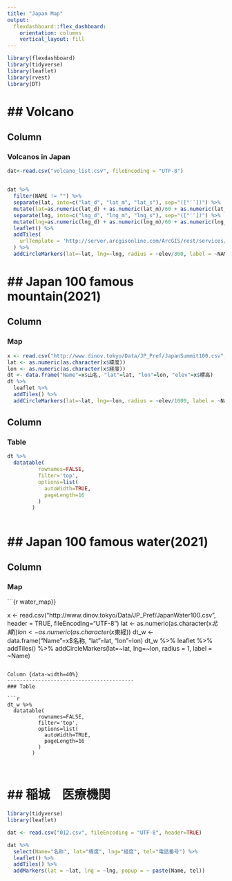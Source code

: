 ```yaml
---
title: "Japan Map"
output: 
  flexdashboard::flex_dashboard:
    orientation: columns
    vertical_layout: fill
---
```


```r
library(flexdashboard)
library(tidyverse)
library(leaflet)
library(rvest)
library(DT)
```

## Volcano
======================================================

Column 
-----------------------------------------------------------------------

### Volcanos in Japan

```r

dat<-read.csv("volcano_list.csv", fileEncoding = "UTF-8")


dat %>% 
  filter(NAME != "") %>% 
  separate(lat, into=c("lat_d", "lat_m", "lat_s"), sep="([°′″])") %>% 
  mutate(lat=as.numeric(lat_d) + as.numeric(lat_m)/60 + as.numeric(lat_s)/3600) %>% 
  separate(lng, into=c("lng_d", "lng_m", "lng_s"), sep="([°′″])") %>% 
  mutate(lng=as.numeric(lng_d) + as.numeric(lng_m)/60 + as.numeric(lng_s)/3600) %>% 
  leaflet() %>% 
  addTiles(
    urlTemplate = 'http://server.arcgisonline.com/ArcGIS/rest/services/World_Imagery/MapServer/tile/{z}/{y}/{x}'
  ) %>% 
  addCircleMarkers(lat=~lat, lng=~lng, radius = ~elev/300, label = ~NAME, color="red") 


```

## Japan 100 famous mountain(2021)
===============================================

Column {data-width=60%}
--------------------------------------

### Map

```r

x <- read.csv("http://www.dinov.tokyo/Data/JP_Pref/JapanSummit100.csv", header = TRUE, fileEncoding="UTF-8")
lat <- as.numeric(as.character(x$緯度))
lon <- as.numeric(as.character(x$経度))
dt <- data.frame("Name"=x$山名, "lat"=lat, "lon"=lon, "elev"=x$標高)
dt %>% 
  leaflet %>% 
  addTiles() %>% 
  addCircleMarkers(lat=~lat, lng=~lon, radius = ~elev/1000, label = ~Name) 


```

Column {data-width=40%}
-----------------------------------------
### Table

```r

dt %>% 
  datatable(
          rownames=FALSE, 
          filter='top', 
          options=list(
            autoWidth=TRUE,
            pageLength=16
          )
        )



```


## Japan 100 famous water(2021)
===============================================

Column {data-width=60%}
--------------------------------------

### Map

```{r water_map}}

x <- read.csv("http://www.dinov.tokyo/Data/JP_Pref/JapanWater100.csv", header = TRUE, fileEncoding="UTF-8")
lat <- as.numeric(as.character(x$北緯))
lon <- as.numeric(as.character(x$東経))
dt_w <- data.frame("Name"=x$名称, "lat"=lat, "lon"=lon)
dt_w %>% 
  leaflet %>% 
  addTiles() %>% 
  addCircleMarkers(lat=~lat, lng=~lon, radius = 1, label = ~Name) 


```

Column {data-width=40%}
-----------------------------------------
### Table

```r

dt_w %>% 
  datatable(
          rownames=FALSE, 
          filter='top', 
          options=list(
            autoWidth=TRUE,
            pageLength=16
          )
        )



```

## 稲城　医療機関
==========================================

```r

library(tidyverse)
library(leaflet)

dat <- read.csv("012.csv", fileEncoding = "UTF-8", header=TRUE) 

dat %>% 
  select(Name="名称", lat="緯度", lng="経度", tel="電話番号") %>% 
  leaflet() %>% 
  addTiles() %>% 
  addMarkers(lat = ~lat, lng = ~lng, popup = ~ paste(Name, tel))


```